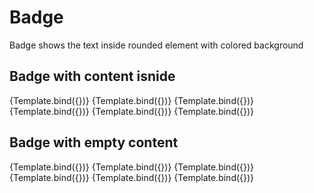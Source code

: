 
<Meta title="Badge" component={Badge} />


# Badge

Badge shows the text inside rounded element with colored background

## Badge with content isnide

<Canvas>
  <Story name="primary" args={{ color: 'primary', text: 'primary' }}>
    {Template.bind({})}
  </Story>
  <Story name="Secondary" args={{ color: 'secondary', text: 'secondary' }}>
    {Template.bind({})}
  </Story>
  <Story name="Warning" args={{ color: 'warning', text: 'warning' }}>
    {Template.bind({})}
  </Story>
  <Story name="Info" args={{ color: 'info', text: 'Info' }}>
    {Template.bind({})}
  </Story>
  <Story name="Error" args={{ color: 'error', text: 'Error' }}>
    {Template.bind({})}
  </Story>
  <Story name="Success" args={{ color: 'success', text: 'Success' }}>
    {Template.bind({})}
  </Story>
</Canvas>

## Badge with empty content

<Canvas>
  <Story name="emptyPrimary" args={{ color: 'primary' }}>
    {Template.bind({})}
  </Story>
  <Story name="emptySecondary" args={{ color: 'secondary' }}>
    {Template.bind({})}
  </Story>
  <Story name="emptyWarning" args={{ color: 'warning' }}>
    {Template.bind({})}
  </Story>
  <Story name="emptyInfo" args={{ color: 'info' }}>
    {Template.bind({})}
  </Story>
  <Story name="emptyError" args={{ color: 'error' }}>
    {Template.bind({})}
  </Story>
  <Story name="emptySuccess" args={{ color: 'success' }}>
    {Template.bind({})}
  </Story>
</Canvas>